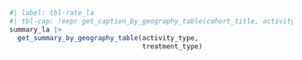 ```r
#| label: tbl-rate_la
#| tbl-cap: !expr get_caption_by_geography_table(cohort_title, activity_type, treatment_type, "la")
summary_la |>
  get_summary_by_geography_table(activity_type,
                                 treatment_type)
```